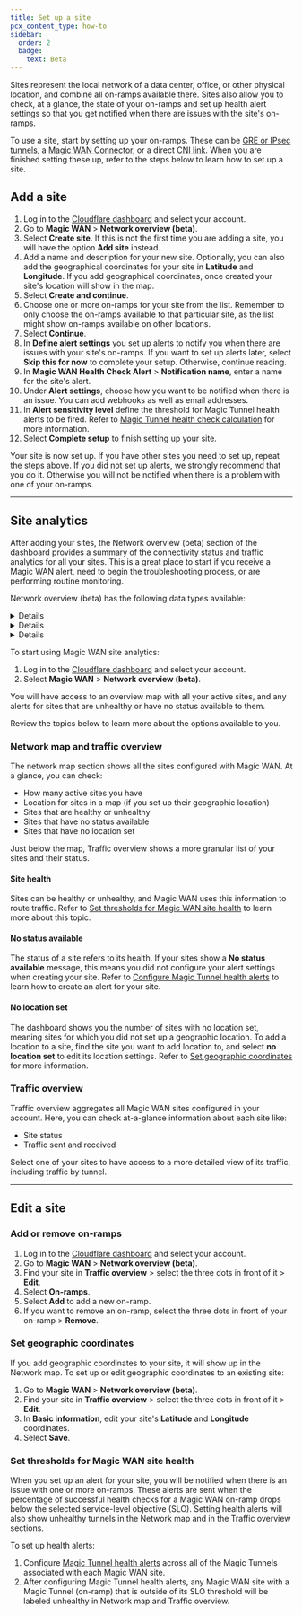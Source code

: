```yaml
---
title: Set up a site
pcx_content_type: how-to
sidebar:
  order: 2
  badge:
    text: Beta
---
```



Sites represent the local network of a data center, office, or other physical location, and combine all on-ramps available there. Sites also allow you to check, at a glance, the state of your on-ramps and set up health alert settings so that you get notified when there are issues with the site's on-ramps.

To use a site, start by setting up your on-ramps. These can be [GRE or IPsec tunnels](/magic-wan/configuration/manually/how-to/configure-tunnels/), a [Magic WAN Connector](/magic-wan/configuration/connector/), or a direct [CNI link](/magic-wan/network-interconnect/). When you are finished setting these up, refer to the steps below to learn how to set up a site.

## Add a site

1. Log in to the [Cloudflare dashboard](https://dash.cloudflare.com/) and select your account.
2. Go to **Magic WAN** > **Network overview (beta)**.
3. Select **Create site**. If this is not the first time you are adding a site, you will have the option **Add site** instead.
4. Add a name and description for your new site. Optionally, you can also add the geographical coordinates for your site in **Latitude** and **Longitude**. If you add geographical coordinates, once created your site's location will show in the map.
5. Select **Create and continue**.
6. Choose one or more on-ramps for your site from the list. Remember to only choose the on-ramps available to that particular site, as the list might show on-ramps available on other locations.
7. Select **Continue**.
8. In **Define alert settings** you set up alerts to notify you when there are issues with your site's on-ramps. If you want to set up alerts later, select **Skip this for now** to complete your setup. Otherwise, continue reading.
9. In **Magic WAN Health Check Alert** > **Notification name**, enter a name for the site's alert.
9. Under **Alert settings**, choose how you want to be notified when there is an issue. You can add webhooks as well as email addresses.
10. In **Alert sensitivity level** define the threshold for Magic Tunnel health alerts to be fired. Refer to [Magic Tunnel health check calculation](/magic-wan/reference/magic-tunnels/) for more information.
11. Select **Complete setup** to finish setting up your site.

Your site is now set up. If you have other sites you need to set up, repeat the steps above. If you did not set up alerts, we strongly recommend that you do it. Otherwise you will not be notified when there is a problem with one of your on-ramps.

---

## Site analytics

After adding your sites, the Network overview (beta) section of the dashboard provides a summary of the connectivity status and traffic analytics for all your sites. This is a great place to start if you receive a Magic WAN alert, need to begin the troubleshooting process, or are performing routine monitoring.

Network overview (beta) has the following data types available:

<Details header="Geographic map summary">
	- [Aggregate Magic WAN site health](#site-health)
	- [Magic WAN availability status for sites](#no-status-available)
	- [Magic WAN site geographic location](#no-location-set)
</Details>

<Details header="Magic WAN site data table">
	- Site Name
	- Site Health
	- Site Tunnel Names
	- Site Tunnel Statuses
	- Site Traffic Sent
	- Site Traffic Received
</Details>

<Details header="Magic WAN site data">
	- Traffic Sent by Tunnel
	- Traffic Received by Tunnel
</Details>

To start using Magic WAN site analytics:

1. Log in to the [Cloudflare dashboard](https://dash.cloudflare.com/) and select your account.
2. Select **Magic WAN** > **Network overview (beta)**.

You will have access to an overview map with all your active sites, and any alerts for sites that are unhealthy or have no status available to them.

Review the topics below to learn more about the options available to you.

### Network map and traffic overview

The network map section shows all the sites configured with Magic WAN. At a glance, you can check:

- How many active sites you have
- Location for sites in a map (if you set up their geographic location)
- Sites that are healthy or unhealthy
- Sites that have no status available
- Sites that have no location set

Just below the map, Traffic overview shows a more granular list of your sites and their status.

#### Site health

Sites can be healthy or unhealthy, and Magic WAN uses this information to route traffic. Refer to [Set thresholds for Magic WAN site health](#set-thresholds-for-magic-wan-site-health) to learn more about this topic.

#### No status available

The status of a site refers to its health. If your sites show a **No status available** message, this means you did not configure your alert settings when creating your site. Refer to [Configure Magic Tunnel health alerts](/magic-wan/configuration/common-settings/configure-magic-tunnel-alerts/) to learn how to create an alert for your site.

#### No location set

The dashboard shows you the number of sites with no location set, meaning sites for which you did not set up a geographic location. To add a location to a site, find the site you want to add location to, and select **no location set** to edit its location settings. Refer to [Set geographic coordinates](#set-geographic-coordinates) for more information.


### Traffic overview

Traffic overview aggregates all Magic WAN sites configured in your account. Here, you can check at-a-glance information about each site like:

- Site status
- Traffic sent and received

Select one of your sites to have access to a more detailed view of its traffic, including traffic by tunnel.

---

## Edit a site

### Add or remove on-ramps

1. Log in to the [Cloudflare dashboard](https://dash.cloudflare.com/) and select your account.
2. Go to **Magic WAN** > **Network overview (beta)**.
3. Find your site in **Traffic overview** > select the three dots in front of it > **Edit**.
4. Select **On-ramps**.
5. Select **Add** to add a new on-ramp.
6. If you want to remove an on-ramp, select the three dots in front of your on-ramp > **Remove**.

### Set geographic coordinates

If you add geographic coordinates to your site, it will show up in the Network map. To set up or edit geographic coordinates to an existing site:

1. Go to **Magic WAN** > **Network overview (beta)**.
2. Find your site in **Traffic overview** > select the three dots in front of it > **Edit**.
3. In **Basic information**, edit your site's **Latitude** and **Longitude** coordinates.
4. Select **Save**.

### Set thresholds for Magic WAN site health

When you set up an alert for your site, you will be notified when there is an issue with one or more on-ramps. These alerts are sent when the percentage of successful health checks for a Magic WAN on-ramp drops below the selected service-level objective (SLO). Setting health alerts will also show unhealthy tunnels in the Network map and in the Traffic overview sections.

To set up health alerts:

1. Configure [Magic Tunnel health alerts](/magic-wan/configuration/common-settings/configure-magic-tunnel-alerts/) across all of the Magic Tunnels associated with each Magic WAN site.
2. After configuring Magic Tunnel health alerts, any Magic WAN site with a Magic Tunnel (on-ramp) that is outside of its SLO threshold will be labeled unhealthy in Network map and Traffic overview.
